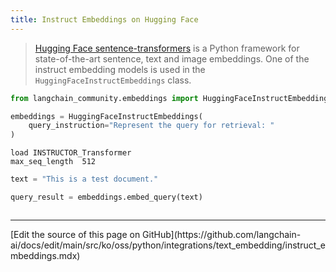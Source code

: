 ```yaml
---
title: Instruct Embeddings on Hugging Face
---
```


>[Hugging Face sentence-transformers](https://huggingface.co/sentence-transformers) is a Python framework for state-of-the-art sentence, text and image embeddings.
>One of the instruct embedding models is used in the `HuggingFaceInstructEmbeddings` class.

```python
from langchain_community.embeddings import HuggingFaceInstructEmbeddings
```

```python
embeddings = HuggingFaceInstructEmbeddings(
    query_instruction="Represent the query for retrieval: "
)
```

```output
load INSTRUCTOR_Transformer
max_seq_length  512
```

```python
text = "This is a test document."
```

```python
query_result = embeddings.embed_query(text)
```

```python

```

---

<Callout icon="pen-to-square" iconType="regular">
  [Edit the source of this page on GitHub](https://github.com/langchain-ai/docs/edit/main/src/ko/oss/python/integrations/text_embedding/instruct_embeddings.mdx)
</Callout>
